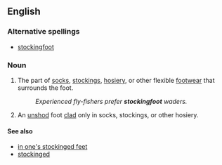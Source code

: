 ==English==

===Alternative spellings===
* [[stockingfoot]]

===Noun===
{{en-noun|sg=[[stocking]]-[[foot]]|stocking-feet}}

# The part of [[socks]], [[stockings]], [[hosiery]], or other flexible [[footwear]] that surrounds the foot.
#: ''Experienced fly-fishers prefer '''stockingfoot''' waders.''
# An [[unshod]] foot [[clad]] only in socks, stockings, or other hosiery.

====See also====
* [[in one's stockinged feet]]
* [[stockinged]]